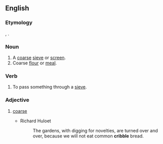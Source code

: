 ==English==

===Etymology===
{{etyl|fr|en}} {{m|fr|crible}}, {{etyl|LL.|en}} {{lena}} {{m|la|criblus||sieve}}.

===Noun===
{{en-noun}}

# A [[coarse]] [[sieve]] or [[screen]].
# Coarse [[flour]] or [[meal]].
#: {{rfquotek|Johnson}}

===Verb===
{{en-verb|cribbl}}

# To pass something through a [[sieve]].

===Adjective===
{{en-adj}}

# {{lb|en|obsolete}} [[coarse]]
#* Richard Huloet
#*: The gardens, with digging for novelties, are turned over and over, because we will not eat common '''cribble''' bread.